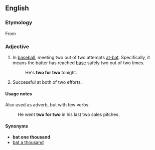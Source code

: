 ==English==

===Etymology===
From {{qualifier|baseball}}

===Adjective===
{{en-adj|head=[[two]] [[for]] [[two]]|-}}

# {{idiomatic|baseball}} In [[baseball]], meeting two out of two attempts [[at-bat]]. Specifically, it means the batter has reached [[base]] safely two out of two times.
#: He's '''two for two''' tonight.
# {{idiomatic}} Successful at both of two efforts.

====Usage notes====
Also used as adverb, but with few verbs.
: He went '''two for two''' in his last two sales pitches.

====Synonyms====
* '''bat one thousand'''
* [[bat a thousand]]